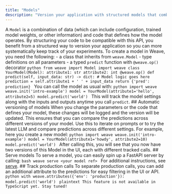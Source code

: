 ```yaml
---
title: "Models"
description: "Version your application with structured models that combine data and code"
---
```

A `Model` is a combination of data (which can include configuration, trained model weights, or other information) and code that defines how the model operates. By structuring your code to be compatible with this API, you benefit from a structured way to version your application so you can more systematically keep track of your experiments. <Tabs> <Tab title="Python"> To create a model in Weave, you need the following: - a class that inherits from `weave.Model` - type definitions on all parameters - a typed `predict` function with `@weave.op()` decorator ```python from weave import Model import weave class YourModel(Model): attribute1: str attribute2: int @weave.op() def predict(self, input_data: str) -> dict: # Model logic goes here prediction = self.attribute1 + ' ' + input_data return {'pred': prediction} ``` You can call the model as usual with: ```python import weave weave.init('intro-example') model = YourModel(attribute1='hello', attribute2=5) model.predict('world') ``` This will track the model settings along with the inputs and outputs anytime you call `predict`. ## Automatic versioning of models When you change the parameters or the code that defines your model, these changes will be logged and the version will be updated. This ensures that you can compare the predictions across different versions of your model. Use this to iterate on prompts or to try the latest LLM and compare predictions across different settings. For example, here you create a new model: ```python import weave weave.init('intro-example') model = YourModel(attribute1='howdy', attribute2=10) model.predict('world') ``` After calling this, you will see that you now have two versions of this Model in the UI, each with different tracked calls. ## Serve models To serve a model, you can easily spin up a FastAPI server by calling: ```bash weave serve <your model ref> ``` For additional instructions, see [serve](/guides/tools/serve). ## Track production calls To separate production calls, you can add an additional attribute to the predictions for easy filtering in the UI or API. ```python with weave.attributes({'env': 'production'}): model.predict('world') ``` </Tab> <Tab title="TypeScript"> ```plaintext This feature is not available in TypeScript yet. Stay tuned! ``` </Tab> </Tabs>
